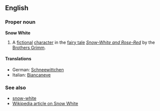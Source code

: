 ==English==
===Proper noun===
'''Snow White'''

#A [[fictional]] [[character]] in the [[fairy tale]] ''[[w:Snow-White and Rose-Red|Snow-White and Rose-Red]]'' by the [[w:Brothers Grimm|Brothers Grimm]].

====Translations====
*German: [[Schneewittchen]]
*Italian: [[Biancaneve]]

===See also===
*[[snow-white]]
*[[w:Snow White|Wikipedia article on Snow White]]